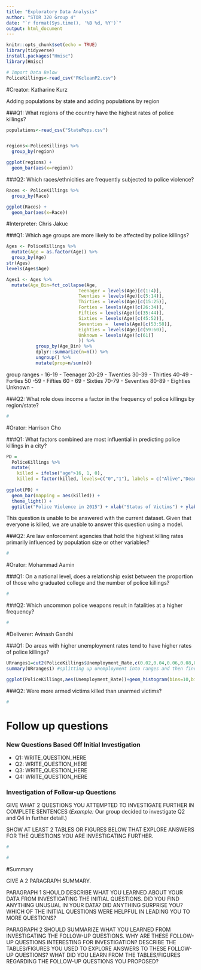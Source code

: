 ```yaml
---
title: "Exploratory Data Analysis"
author: "STOR 320 Group 4"
date: "`r format(Sys.time(), '%B %d, %Y')`"
output: html_document
---
```


```r
knitr::opts_chunk$set(echo = TRUE)
library(tidyverse)
install.packages("Hmisc")
library(Hmisc)

# Import Data Below
PoliceKillings<-read_csv("PKcleanP2.csv")
```

#Creator: Katharine Kurz

Adding populations by state and adding populations by region

###Q1: What regions of the country have the highest rates of police killings?

```r
populations<-read_csv("StatePops.csv")


regions<-PoliceKillings %>%
  group_by(region)
```

```r

ggplot(regions) +
  geom_bar(aes(x=region))
```

###Q2: Which races/ethnicities are frequently subjected to police violence?

```r
Races <- PoliceKillings %>% 
  group_by(Race)

ggplot(Races) +
  geom_bar(aes(x=Race))
```

#Interpreter: Chris Jakuc

###Q1: Which age groups are more likely to be affected by police killings?

```r
Ages <- PoliceKillings %>% 
  mutate(Age = as.factor(Age)) %>%
  group_by(Age)
str(Ages)
levels(Ages$Age)
```
```r
Ages1 <- Ages %>%
  mutate(Age_Bin=fct_collapse(Age,
                           Teenager = levels(Age)[c(1:4)],
                           Twenties = levels(Age)[c(5:14)],
                           Thirties = levels(Age)[c(15:25)],
                           Forties = levels(Age)[c(26:34)],
                           Fifties = levels(Age)[c(35:44)],
                           Sixties = levels(Age)[c(45:52)],
                           Seventies =  levels(Age)[c(53:58)],
                           Eighties = levels(Age)[c(59:60)],
                           Unknown = levels(Age)[c(61)]
                           )) %>%
           group_by(Age_Bin) %>%
           dplyr::summarize(n=n()) %>%
           ungroup() %>%
           mutate(prop=n/sum(n))
```
group ranges -
16-19 - Teenager
20-29 - Twenties
30-39 - Thirties
40-49 - Forties
50 -59 - Fifties
60 - 69 - Sixties
70-79 - Seventies
80-89 - Eighties
Unknown - 

###Q2: What role does income a factor in the frequency of police killings by region/state?


```r
#
```

#Orator: Harrison Cho

###Q1: What factors combined are most influential in predicting police killings in a city?

```r
PD = 
  PoliceKillings %>% 
  mutate( 
    killed = ifelse("age">16, 1, 0), 
    killed = factor(killed, levels=c("0","1"), labels = c("Alive","Dead")))
  
ggplot(PD) + 
  geom_bar(mapping = aes(killed)) + 
  theme_light() + 
  ggtitle("Police Violence in 2015") + xlab("Status of Victims") + ylab("Count")
```

This question is unable to be answered with the current dataset. Given that everyone is killed, we are unable to answer this question using a model. 

###Q2: Are law enforcement agencies that hold the highest killing rates primarily influenced by population size or other variables? 

```r
#
```

#Orator: Mohammad Aamin

###Q1: On a national level, does a relationship exist between the proportion of those who graduated college and the number of police killings?

```r
#
```

###Q2: Which uncommon police weapons result in fatalities at a higher frequency?

```r
#
```

#Deliverer: Avinash Gandhi

###Q1: Do areas with higher unemployment rates tend to have higher rates of police killings?

```r
URranges1=cut2(PoliceKillings$Unemployment_Rate,c(0.02,0.04,0.06,0.08,0.1,0.12,0.14,0.16,0.18,0.2,0.22,0.24,0.26,0.28,0.3,0.32,0.34,0.36,0.38,0.4)) 
summary(URranges1) #splitting up unemployment into ranges and then finding the count for each bin

ggplot(PoliceKillings,aes(Unemployment_Rate))+geom_histogram(bins=10,binwidth=0.05) #histogram of unemployment values

```

###Q2: Were more armed victims killed than unarmed victims?

```r
#
```

# Follow up questions

### New Questions Based Off Initial Investigation

- Q1: WRITE_QUESTION_HERE
- Q2: WRITE_QUESTION_HERE
- Q3: WRITE_QUESTION_HERE 
- Q4: WRITE_QUESTION_HERE

### Investigation of Follow-up Questions

GIVE WHAT 2 QUESTIONS YOU ATTEMPTED TO INVESTIGATE FURTHER IN COMPLETE SENTENCES (*Example:* Our group decided to investigate Q2 and Q4 in further detail.)

SHOW AT LEAST 2 TABLES OR FIGURES BELOW THAT EXPLORE ANSWERS FOR THE QUESTIONS YOU ARE INVESTIGATING FURTHER.

```r
#
```

```r
#
```

#Summary

GIVE A 2 PARAGRAPH SUMMARY. 

PARAGRAPH 1 SHOULD DESCRIBE WHAT YOU LEARNED ABOUT YOUR DATA FROM INVESTIGATING THE INITIAL QUESTIONS. DID YOU FIND ANYTHING UNUSUAL IN YOUR DATA? DID ANYTHING SURPRISE YOU? WHICH OF THE INITIAL QUESTIONS WERE HELPFUL IN LEADING YOU TO MORE QUESTIONS?

PARAGRAPH 2 SHOULD SUMMARIZE WHAT YOU LEARNED FROM INVESTIGATING THE FOLLOW-UP QUESTIONS. WHY ARE THESE FOLLOW-UP QUESTIONS INTERESTING FOR INVESTIGATION? DESCRIBE THE TABLES/FIGURES YOU USED TO EXPLORE ANSWERS TO THESE FOLLOW-UP QUESTIONS? WHAT DID YOU LEARN FROM THE TABLES/FIGURES REGARDING THE FOLLOW-UP QUESTIONS YOU PROPOSED?















